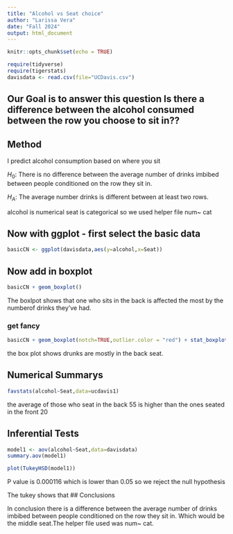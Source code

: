 ```yaml
---
title: "Alcohol vs Seat choice"
author: "Larissa Vera"
date: "Fall 2024"
output: html_document
---
```


```r
knitr::opts_chunk$set(echo = TRUE)
```

```r
require(tidyverse)
require(tigerstats)
davisdata <- read.csv(file="UCDavis.csv")
```
## Our Goal is to answer this question Is there a difference between the alcohol consumed between the row you choose to sit in??

## Method
I predict alcohol consumption based on where you sit

$H_0$: There is no difference between the average number of drinks imbibed
between people conditioned on the row they sit in.

$H_A$: The average number drinks is different between at least two rows.   

alcohol is numerical 
seat is categorical 
so we used helper file num~ cat 

## Now with ggplot - first select the basic data

```r
basicCN <- ggplot(davisdata,aes(y=alcohol,x=Seat))
```
## Now add in boxplot

```r
basicCN + geom_boxplot()
```
  
The boxlpot shows that one who sits in the back is affected the most by the numberof drinks they've had.

  
### get fancy  

```r
basicCN + geom_boxplot(notch=TRUE,outlier.color = "red") + stat_boxplot(geom ='errorbar') + labs(title="Fancy notch boxplot \n with 2 lines")
```

the box plot shows drunks are mostly in the back seat. 

## Numerical Summarys 

```r
favstats(alcohol~Seat,data=ucdavis1)
```

the average of those who seat in the back 55 is higher than the ones seated in the front 20

## Inferential Tests

```r
model1 <- aov(alcohol~Seat,data=davisdata)
summary.aov(model1)
```

```r
plot(TukeyHSD(model1))
```

P value is 0.000116 which is lower than 0.05 so we reject the null hypothesis

The tukey shows that 
## Conclusions

In conclusion there is a difference between the average number of drinks imbibed between people conditioned on the row they sit in. Which would be the middle seat.The helper file used was num~ cat.
